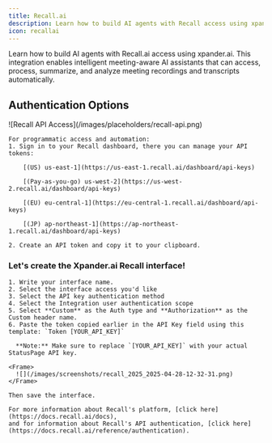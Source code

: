 ```yaml
---
title: Recall.ai
description: Learn how to build AI agents with Recall access using xpander.ai.
icon: recallai
---
```


Learn how to build AI agents with Recall.ai access using xpander.ai. This integration enables intelligent meeting-aware AI assistants that can access, process, summarize, and analyze meeting recordings and transcripts automatically.

## Authentication Options

<Tabs>
  <Tab title="API Access">
    <Frame caption="Recall API access configuration">
      ![Recall API Access](/images/placeholders/recall-api.png)
    </Frame>

    For programmatic access and automation:
    1. Sign in to your Recall dashboard, there you can manage your API tokens:

        [(US) us-east-1](https://us-east-1.recall.ai/dashboard/api-keys)

        [(Pay-as-you-go) us-west-2](https://us-west-2.recall.ai/dashboard/api-keys)

        [(EU) eu-central-1](https://eu-central-1.recall.ai/dashboard/api-keys)

        [(JP) ap-northeast-1](https://ap-northeast-1.recall.ai/dashboard/api-keys)
    
    2. Create an API token and copy it to your clipboard.

  ### Let's create the Xpander.ai Recall interface!
    1. Write your interface name.
    2. Select the interface access you'd like 
    3. Select the API key authentication method
    4. Select the Integration user authentication scope
    5. Select **Custom** as the Auth type and **Authorization** as the Custom header name.
    6. Paste the token copied earlier in the API Key field using this template: `Token [YOUR_API_KEY]`
        
      **Note:** Make sure to replace `[YOUR_API_KEY]` with your actual StatusPage API key.

    <Frame>
      ![](/images/screenshots/recall_2025_2025-04-28-12-32-31.png)
    </Frame>

    Then save the interface.

    For more information about Recall's platform, [click here](https://docs.recall.ai/docs),
    and for information about Recall's API authentication, [click here](https://docs.recall.ai/reference/authentication).


  </Tab>
</Tabs>
